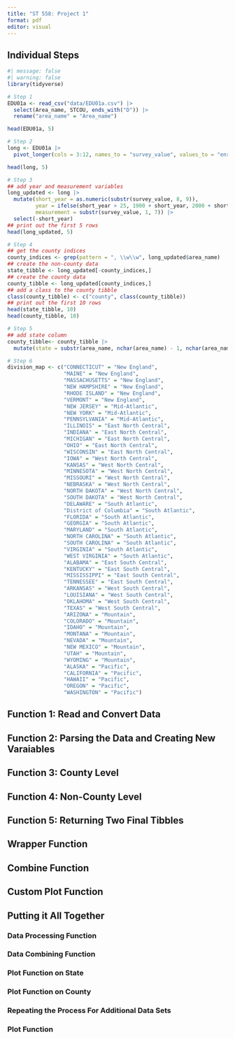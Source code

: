 ---
title: "ST 558: Project 1"
format: pdf
editor: visual
---

## Individual Steps
```{r}
#| message: false
#| warning: false
library(tidyverse)

# Step 1
EDU01a <- read_csv("data/EDU01a.csv") |>
  select(Area_name, STCOU, ends_with("D")) |>
  rename("area_name" = "Area_name")

head(EDU01a, 5)

# Step 2
long <- EDU01a |>
  pivot_longer(cols = 3:12, names_to = "survey_value", values_to = "enrollment")

head(long, 5)

# Step 3
## add year and measurement variables
long_updated <- long |> 
  mutate(short_year = as.numeric(substr(survey_value, 8, 9)), 
         year = ifelse(short_year > 25, 1900 + short_year, 2000 + short_year),
         measurement = substr(survey_value, 1, 7)) |>
  select(-short_year)
## print out the first 5 rows
head(long_updated, 5)

# Step 4
## get the county indices
county_indices <- grep(pattern = ", \\w\\w", long_updated$area_name)
## create the non-county data
state_tibble <- long_updated[-county_indices,]
## create the county data
county_tibble <- long_updated[county_indices,]
## add a class to the county tibble
class(county_tibble) <- c("county", class(county_tibble))
## print out the first 10 rows
head(state_tibble, 10)
head(county_tibble, 10)

# Step 5
## add state column
county_tibble<- county_tibble |>
  mutate(state = substr(area_name, nchar(area_name) - 1, nchar(area_name)))

# Step 6
division_map <- c("CONNECTICUT" = "New England",
                  "MAINE" = "New England",
                  "MASSACHUSETTS" = "New England",
                  "NEW HAMPSHIRE" = "New England",
                  "RHODE ISLAND" = "New England",
                  "VERMONT" = "New England",
                  "NEW JERSEY" = "Mid-Atlantic",
                  "NEW YORK" = "Mid-Atlantic",
                  "PENNSYLVANIA" = "Mid-Atlantic",
                  "ILLINOIS" = "East North Central",
                  "INDIANA" = "East North Central",
                  "MICHIGAN" = "East North Central",
                  "OHIO" = "East North Central",
                  "WISCONSIN" = "East North Central",
                  "IOWA" = "West North Central",
                  "KANSAS" = "West North Central",
                  "MINNESOTA" = "West North Central",
                  "MISSOURI" = "West North Central",
                  "NEBRASKA" = "West North Central",
                  "NORTH DAKOTA" = "West North Central",
                  "SOUTH DAKOTA" = "West North Central",
                  "DELAWARE" = "South Atlantic",
                  "District of Columbia" = "South Atlantic",
                  "FLORIDA" = "South Atlantic",
                  "GEORGIA" = "South Atlantic",
                  "MARYLAND" = "South Atlantic",
                  "NORTH CAROLINA" = "South Atlantic",
                  "SOUTH CAROLINA" = "South Atlantic",
                  "VIRGINIA" = "South Atlantic",
                  "WEST VIRGINIA" = "South Atlantic",
                  "ALABAMA" = "East South Central",
                  "KENTUCKY" = "East South Central",
                  "MISSISSIPPI" = "East South Central",
                  "TENNESSEE" = "East South Central",
                  "ARKANSAS" = "West South Central",
                  "LOUISIANA" = "West South Central",
                  "OKLAHOMA" = "West South Central",
                  "TEXAS" = "West South Central",
                  "ARIZONA" = "Mountain",
                  "COLORADO" = "Mountain",
                  "IDAHO" = "Mountain",
                  "MONTANA" = "Mountain",
                  "NEVADA" = "Mountain",
                  "NEW MEXICO" = "Mountain",
                  "UTAH" = "Mountain",
                  "WYOMING" = "Mountain",
                  "ALASKA" = "Pacific",
                  "CALIFORNIA" = "Pacific",
                  "HAWAII" = "Pacific",
                  "OREGON" = "Pacific",
                  "WASHINGTON" = "Pacific")
```

## Function 1: Read and Convert Data

## Function 2: Parsing the Data and Creating New Varaiables

## Function 3: County Level

## Function 4: Non-County Level

## Function 5: Returning Two Final Tibbles

## Wrapper Function

## Combine Function

## Custom Plot Function

## Putting it All Together

### Data Processing Function

### Data Combining Function

### Plot Function on State

### Plot Function on County

### Repeating the Process For Additional Data Sets

### Plot Function